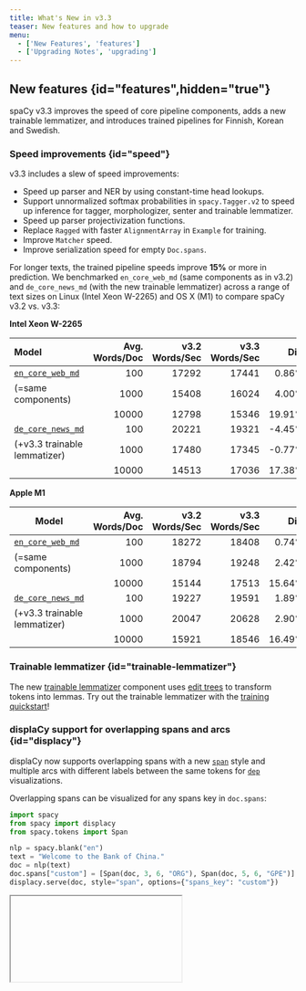 ```yaml
---
title: What's New in v3.3
teaser: New features and how to upgrade
menu:
  - ['New Features', 'features']
  - ['Upgrading Notes', 'upgrading']
---
```


## New features {id="features",hidden="true"}

spaCy v3.3 improves the speed of core pipeline components, adds a new trainable
lemmatizer, and introduces trained pipelines for Finnish, Korean and Swedish.

### Speed improvements {id="speed"}

v3.3 includes a slew of speed improvements:

- Speed up parser and NER by using constant-time head lookups.
- Support unnormalized softmax probabilities in `spacy.Tagger.v2` to speed up
  inference for tagger, morphologizer, senter and trainable lemmatizer.
- Speed up parser projectivization functions.
- Replace `Ragged` with faster `AlignmentArray` in `Example` for training.
- Improve `Matcher` speed.
- Improve serialization speed for empty `Doc.spans`.

For longer texts, the trained pipeline speeds improve **15%** or more in
prediction. We benchmarked `en_core_web_md` (same components as in v3.2) and
`de_core_news_md` (with the new trainable lemmatizer) across a range of text
sizes on Linux (Intel Xeon W-2265) and OS X (M1) to compare spaCy v3.2 vs. v3.3:

**Intel Xeon W-2265**

| Model                                            | Avg. Words/Doc | v3.2 Words/Sec | v3.3 Words/Sec |   Diff |
| :----------------------------------------------- | -------------: | -------------: | -------------: | -----: |
| [`en_core_web_md`](/models/en#en_core_web_md)    |            100 |          17292 |          17441 |  0.86% |
| (=same components)                               |           1000 |          15408 |          16024 |  4.00% |
|                                                  |          10000 |          12798 |          15346 | 19.91% |
| [`de_core_news_md`](/models/de/#de_core_news_md) |            100 |          20221 |          19321 | -4.45% |
| (+v3.3 trainable lemmatizer)                     |           1000 |          17480 |          17345 | -0.77% |
|                                                  |          10000 |          14513 |          17036 | 17.38% |

**Apple M1**

| Model                                            | Avg. Words/Doc | v3.2 Words/Sec | v3.3 Words/Sec |   Diff |
| ------------------------------------------------ | -------------: | -------------: | -------------: | -----: |
| [`en_core_web_md`](/models/en#en_core_web_md)    |            100 |          18272 |          18408 |  0.74% |
| (=same components)                               |           1000 |          18794 |          19248 |  2.42% |
|                                                  |          10000 |          15144 |          17513 | 15.64% |
| [`de_core_news_md`](/models/de/#de_core_news_md) |            100 |          19227 |          19591 |  1.89% |
| (+v3.3 trainable lemmatizer)                     |           1000 |          20047 |          20628 |  2.90% |
|                                                  |          10000 |          15921 |          18546 | 16.49% |

### Trainable lemmatizer {id="trainable-lemmatizer"}

The new [trainable lemmatizer](/api/edittreelemmatizer) component uses
[edit trees](https://explosion.ai/blog/edit-tree-lemmatizer) to transform tokens
into lemmas. Try out the trainable lemmatizer with the
[training quickstart](/usage/training#quickstart)!

### displaCy support for overlapping spans and arcs {id="displacy"}

displaCy now supports overlapping spans with a new
[`span`](/usage/visualizers#span) style and multiple arcs with different labels
between the same tokens for [`dep`](/usage/visualizers#dep) visualizations.

Overlapping spans can be visualized for any spans key in `doc.spans`:

```python
import spacy
from spacy import displacy
from spacy.tokens import Span

nlp = spacy.blank("en")
text = "Welcome to the Bank of China."
doc = nlp(text)
doc.spans["custom"] = [Span(doc, 3, 6, "ORG"), Span(doc, 5, 6, "GPE")]
displacy.serve(doc, style="span", options={"spans_key": "custom"})
```


<Iframe
  title="displaCy visualizer for overlapping spans"
  html={DisplacySpanHtml}
  height={180}
/>

## Additional features and improvements

- Config comparisons with [`spacy debug diff-config`](/api/cli#debug-diff).
- Span suggester debugging with
  [`SpanCategorizer.set_candidates`](/api/spancategorizer#set_candidates).
- Big endian support with
  [`thinc-bigendian-ops`](https://github.com/andrewsi-z/thinc-bigendian-ops) and
  updates to make `floret`, `murmurhash`, Thinc and spaCy endian neutral.
- Initial support for Lower Sorbian and Upper Sorbian.
- Language updates for English, French, Italian, Japanese, Korean, Norwegian,
  Russian, Slovenian, Spanish, Turkish, Ukrainian and Vietnamese.
- New noun chunks for Finnish.

## Trained pipelines {id="pipelines"}

### New trained pipelines {id="new-pipelines"}

v3.3 introduces new CPU/CNN pipelines for Finnish, Korean and Swedish, which use
the new trainable lemmatizer and
[floret vectors](https://github.com/explosion/floret). Due to the use
[Bloom embeddings](https://explosion.ai/blog/bloom-embeddings) and subwords, the
pipelines have compact vectors with no out-of-vocabulary words.

| Package                                         | Language | UPOS | Parser LAS | NER F |
| ----------------------------------------------- | -------- | ---: | ---------: | ----: |
| [`fi_core_news_sm`](/models/fi#fi_core_news_sm) | Finnish  | 92.5 |       71.9 |  75.9 |
| [`fi_core_news_md`](/models/fi#fi_core_news_md) | Finnish  | 95.9 |       78.6 |  80.6 |
| [`fi_core_news_lg`](/models/fi#fi_core_news_lg) | Finnish  | 96.2 |       79.4 |  82.4 |
| [`ko_core_news_sm`](/models/ko#ko_core_news_sm) | Korean   | 86.1 |       65.6 |  71.3 |
| [`ko_core_news_md`](/models/ko#ko_core_news_md) | Korean   | 94.7 |       80.9 |  83.1 |
| [`ko_core_news_lg`](/models/ko#ko_core_news_lg) | Korean   | 94.7 |       81.3 |  85.3 |
| [`sv_core_news_sm`](/models/sv#sv_core_news_sm) | Swedish  | 95.0 |       75.9 |  74.7 |
| [`sv_core_news_md`](/models/sv#sv_core_news_md) | Swedish  | 96.3 |       78.5 |  79.3 |
| [`sv_core_news_lg`](/models/sv#sv_core_news_lg) | Swedish  | 96.3 |       79.1 |  81.1 |

### Pipeline updates {id="pipeline-updates"}

The following languages switch from lookup or rule-based lemmatizers to the new
trainable lemmatizer: Danish, Dutch, German, Greek, Italian, Lithuanian,
Norwegian, Polish, Portuguese and Romanian. The overall lemmatizer accuracy
improves for all of these pipelines, but be aware that the types of errors may
look quite different from the lookup-based lemmatizers. If you'd prefer to
continue using the previous lemmatizer, you can
[switch from the trainable lemmatizer to a non-trainable lemmatizer](/models#design-modify).

<figure>

| Model                                           | v3.2 Lemma Acc | v3.3 Lemma Acc |
| ----------------------------------------------- | -------------: | -------------: |
| [`da_core_news_md`](/models/da#da_core_news_md) |           84.9 |           94.8 |
| [`de_core_news_md`](/models/de#de_core_news_md) |           73.4 |           97.7 |
| [`el_core_news_md`](/models/el#el_core_news_md) |           56.5 |           88.9 |
| [`fi_core_news_md`](/models/fi#fi_core_news_md) |              - |           86.2 |
| [`it_core_news_md`](/models/it#it_core_news_md) |           86.6 |           97.2 |
| [`ko_core_news_md`](/models/ko#ko_core_news_md) |              - |           90.0 |
| [`lt_core_news_md`](/models/lt#lt_core_news_md) |           71.1 |           84.8 |
| [`nb_core_news_md`](/models/nb#nb_core_news_md) |           76.7 |           97.1 |
| [`nl_core_news_md`](/models/nl#nl_core_news_md) |           81.5 |           94.0 |
| [`pl_core_news_md`](/models/pl#pl_core_news_md) |           87.1 |           93.7 |
| [`pt_core_news_md`](/models/pt#pt_core_news_md) |           76.7 |           96.9 |
| [`ro_core_news_md`](/models/ro#ro_core_news_md) |           81.8 |           95.5 |
| [`sv_core_news_md`](/models/sv#sv_core_news_md) |              - |           95.5 |

</figure>

In addition, the vectors in the English pipelines are deduplicated to improve
the pruned vectors in the `md` models and reduce the `lg` model size.

## Notes about upgrading from v3.2 {id="upgrading"}

### Span comparisons

Span comparisons involving ordering (`<`, `<=`, `>`, `>=`) now take all span
attributes into account (start, end, label, and KB ID) so spans may be sorted in
a slightly different order.

### Whitespace annotation

During training, annotation on whitespace tokens is handled in the same way as
annotation on non-whitespace tokens in order to allow custom whitespace
annotation.

### Doc.from_docs

[`Doc.from_docs`](/api/doc#from_docs) now includes `Doc.tensor` by default and
supports excludes with an `exclude` argument in the same format as
`Doc.to_bytes`. The supported exclude fields are `spans`, `tensor` and
`user_data`.

Docs including `Doc.tensor` may be quite a bit larger in RAM, so to exclude
`Doc.tensor` as in v3.2:

```diff
-merged_doc = Doc.from_docs(docs)
+merged_doc = Doc.from_docs(docs, exclude=["tensor"])
```

### Using trained pipelines with floret vectors

If you're running a new trained pipeline for Finnish, Korean or Swedish on new
texts and working with `Doc` objects, you shouldn't notice any difference with
floret vectors vs. default vectors.

If you use vectors for similarity comparisons, there are a few differences,
mainly because a floret pipeline doesn't include any kind of frequency-based
word list similar to the list of in-vocabulary vector keys with default vectors.

- If your workflow iterates over the vector keys, you should use an external
  word list instead:

  ```diff
  - lexemes = [nlp.vocab[orth] for orth in nlp.vocab.vectors]
  + lexemes = [nlp.vocab[word] for word in external_word_list]
  ```

- `Vectors.most_similar` is not supported because there's no fixed list of
  vectors to compare your vectors to.

### Pipeline package version compatibility {id="version-compat"}

> #### Using legacy implementations
>
> In spaCy v3, you'll still be able to load and reference legacy implementations
> via [`spacy-legacy`](https://github.com/explosion/spacy-legacy), even if the
> components or architectures change and newer versions are available in the
> core library.

When you're loading a pipeline package trained with an earlier version of spaCy
v3, you will see a warning telling you that the pipeline may be incompatible.
This doesn't necessarily have to be true, but we recommend running your
pipelines against your test suite or evaluation data to make sure there are no
unexpected results.

If you're using one of the [trained pipelines](/models) we provide, you should
run [`spacy download`](/api/cli#download) to update to the latest version. To
see an overview of all installed packages and their compatibility, you can run
[`spacy validate`](/api/cli#validate).

If you've trained your own custom pipeline and you've confirmed that it's still
working as expected, you can update the spaCy version requirements in the
[`meta.json`](/api/data-formats#meta):

```diff
- "spacy_version": ">=3.2.0,<3.3.0",
+ "spacy_version": ">=3.2.0,<3.4.0",
```

### Updating v3.2 configs

To update a config from spaCy v3.2 with the new v3.3 settings, run
[`init fill-config`](/api/cli#init-fill-config):

```cli
$ python -m spacy init fill-config config-v3.2.cfg config-v3.3.cfg
```

In many cases ([`spacy train`](/api/cli#train),
[`spacy.load`](/api/top-level#spacy.load)), the new defaults will be filled in
automatically, but you'll need to fill in the new settings to run
[`debug config`](/api/cli#debug) and [`debug data`](/api/cli#debug-data).

To see the speed improvements for the
[`Tagger` architecture](/api/architectures#Tagger), edit your config to switch
from `spacy.Tagger.v1` to `spacy.Tagger.v2` and then run `init fill-config`.
